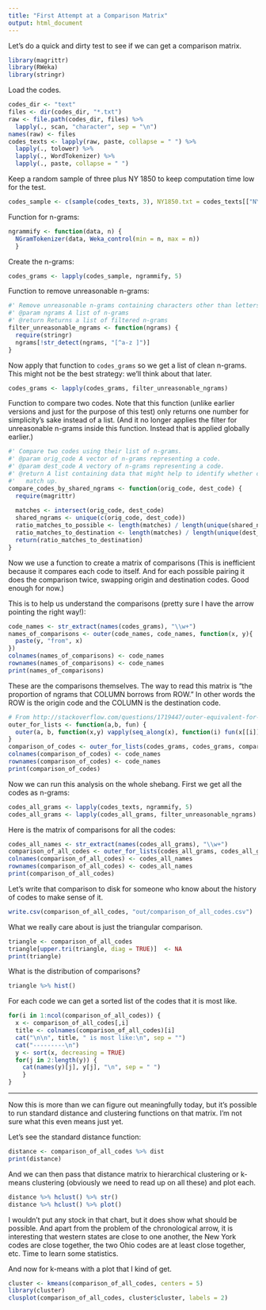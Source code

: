 ```yaml
---
title: "First Attempt at a Comparison Matrix"
output: html_document
---
```


Let's do a quick and dirty test to see if we can get a comparison matrix.

```r
library(magrittr)
library(RWeka)
library(stringr)
```

Load the codes.

```r
codes_dir <- "text"
files <- dir(codes_dir, "*.txt")
raw <- file.path(codes_dir, files) %>%
  lapply(., scan, "character", sep = "\n")
names(raw) <- files
codes_texts <- lapply(raw, paste, collapse = " ") %>%
  lapply(., tolower) %>%
  lapply(., WordTokenizer) %>%
  lapply(., paste, collapse = " ")

```

Keep a random sample of three plus NY 1850 to keep computation time low for the test.

```r
codes_sample <- c(sample(codes_texts, 3), NY1850.txt = codes_texts[["NY1850.txt"]])
```

Function for n-grams:

```r
ngrammify <- function(data, n) { 
  NGramTokenizer(data, Weka_control(min = n, max = n))
  }
```

Create the n-grams:

```r
codes_grams <- lapply(codes_sample, ngrammify, 5)
```

Function to remove unreasonable n-grams:

```r
#' Remove unreasonable n-grams containing characters other than letters and spaces
#' @param ngrams A list of n-grams
#' @return Returns a list of filtered n-grams
filter_unreasonable_ngrams <- function(ngrams) {
  require(stringr)
  ngrams[!str_detect(ngrams, "[^a-z ]")]
}
```

Now apply that function to `codes_grams` so we get a list of clean n-grams. This might not be the best strategy: we'll think about that later.

```r
codes_grams <- lapply(codes_grams, filter_unreasonable_ngrams)
```

Function to compare two codes. Note that this function (unlike earlier versions and just for the purpose of this test) only returns one number for simplicity's sake instead of a list. (And it no longer applies the filter for unreasonable n-grams inside this function. Instead that is applied globally earlier.)

```r
#' Compare two codes using their list of n-grams.
#' @param orig_code A vector of n-grams representing a code.
#' @param dest_code A vectory of n-grams representing a code.
#' @return A list containing data that might help to identify whether codes
#'   match up.
compare_codes_by_shared_ngrams <- function(orig_code, dest_code) {
  require(magrittr)
  
  matches <- intersect(orig_code, dest_code)
  shared_ngrams <- unique(c(orig_code, dest_code))
  ratio_matches_to_possible <- length(matches) / length(unique(shared_ngrams))
  ratio_matches_to_destination <- length(matches) / length(unique(dest_code))
  return(ratio_matches_to_destination)
}
```

Now we use a function to create a matrix of comparisons (This is inefficient because it compares each code to itself. And for each possible pairing it does the comparison twice, swapping origin and destination codes. Good enough for now.)

This is to help us understand the comparisons (pretty sure I have the arrow pointing the right way!):

```r
code_names <- str_extract(names(codes_grams), "\\w+")
names_of_comparisons <- outer(code_names, code_names, function(x, y){
  paste(y, "from", x)
}) 
colnames(names_of_comparisons) <- code_names
rownames(names_of_comparisons) <- code_names
print(names_of_comparisons)
```

These are the comparisons themselves. The way to read this matrix is "the proportion of ngrams that COLUMN borrows from ROW." In other words the ROW is the origin code and the COLUMN is the destination code.

```r
# From http://stackoverflow.com/questions/1719447/outer-equivalent-for-non-vector-lists-in-r
outer_for_lists <- function(a,b, fun) {
  outer(a, b, function(x,y) vapply(seq_along(x), function(i) fun(x[[i]], y[[i]]), numeric(1)))
}
comparison_of_codes <- outer_for_lists(codes_grams, codes_grams, compare_codes_by_shared_ngrams)
colnames(comparison_of_codes) <- code_names
rownames(comparison_of_codes) <- code_names
print(comparison_of_codes)
```

Now we can run this analysis on the whole shebang. First we get all the codes as n-grams:

```r
codes_all_grams <- lapply(codes_texts, ngrammify, 5)
codes_all_grams <- lapply(codes_all_grams, filter_unreasonable_ngrams)
```

Here is the matrix of comparisons for all the codes:

```r
codes_all_names <- str_extract(names(codes_all_grams), "\\w+")
comparison_of_all_codes <- outer_for_lists(codes_all_grams, codes_all_grams, compare_codes_by_shared_ngrams)
colnames(comparison_of_all_codes) <- codes_all_names
rownames(comparison_of_all_codes) <- codes_all_names
print(comparison_of_all_codes)
```

Let's write that comparison to disk for someone who know about the history of codes to make sense of it.

```r
write.csv(comparison_of_all_codes, "out/comparison_of_all_codes.csv")
```

What we really care about is just the triangular comparison.

```r
triangle <- comparison_of_all_codes
triangle[upper.tri(triangle, diag = TRUE)]  <- NA
print(triangle)
```


What is the distribution of comparisons?

```r
triangle %>% hist()
```

For each code we can get a sorted list of the codes that it is most like.

```r
for(i in 1:ncol(comparison_of_all_codes)) {
  x <- comparison_of_all_codes[,i]
  title <- colnames(comparison_of_all_codes)[i]
  cat("\n\n", title, " is most like:\n", sep = "")
  cat("---------\n")
  y <- sort(x, decreasing = TRUE)
  for(j in 2:length(y)) {
    cat(names(y)[j], y[j], "\n", sep = " ") 
    }
}
```


*********

Now this is more than we can figure out meaningfully today, but it's possible to run standard distance and clustering functions on that matrix. I'm not sure what this even means just yet.

Let's see the standard distance function:

```r
distance <- comparison_of_all_codes %>% dist
print(distance)
```

And we can then pass that distance matrix to hierarchical clustering or k-means clustering (obviously we need to read up on all these) and plot each.

```r
distance %>% hclust() %>% str()
distance %>% hclust() %>% plot()
```

I wouldn't put any stock in that chart, but it does show what should be possible. And apart from the problem of the chronological arrow, it is interesting that western states are close to one another, the New York codes are close together, the two Ohio codes are at least close together, etc. Time to learn some statistics.

And now for k-means with a plot that I kind of get. 

```r
cluster <- kmeans(comparison_of_all_codes, centers = 5)
library(cluster)
clusplot(comparison_of_all_codes, cluster$cluster, labels = 2)
```

